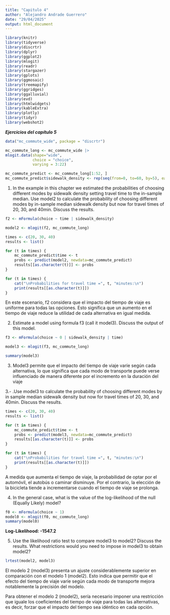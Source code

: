 ---
title: "Capitulo 4"
author: "Alejandro Andrade Guerrero"
date: "29/04/2025"
output: html_document
---

```{r, include=FALSE, echo=FALSE}
library(knitr)
library(tidyverse)
library(discrtr)
library(dplyr)
library(ggplot2)
library(mlogit) 
library(readr)
library(stargazer) 
library(gplots)
library(ggmosaic)
library(treemapify)
library(ggridges)
library(ggalluvial)
library(evd)
library(htmlwidgets)
library(kableExtra)
library(plotly)
library(tidyr)
library(webshot2)
```

***Ejercicios del capítulo 5***

```{r}

data("mc_commute_wide", package = "discrtr")

mc_commute_long <- mc_commute_wide |> 
mlogit.data(shape="wide",
            choice = "choice",
            varying = 3:22)

mc_commute_predict <- mc_commute_long[1:52, ]
mc_commute_predict$sidewalk_density <- rep(seq(from=0, to=60, by=5), each=4)

```

1.  In the example in this chapter we estimated the probabilities of choosing different modes by sidewalk density setting travel time to the in-sample median. Use model2 to calculate the probability of choosing different modes by in-sample median sidewalk density but now for travel times of 20, 30, and 40min. Discuss the results.

```{r}

f2 <- mFormula(choice ~ time | sidewalk_density)

model2 <- mlogit(f2, mc_commute_long)

times <- c(20, 30, 40)
results <- list()

for (t in times) {
    mc_commute_predict$time <- t
    probs <- predict(model2, newdata=mc_commute_predict)
    results[[as.character(t)]] <- probs
}

for (t in times) {
    cat("\nProbabilities for travel time =", t, "minutes:\n")
    print(results[[as.character(t)]])
}

```

En este escenario, f2 considera que el impacto del tiempo de viaje es uniforme para todas las opciones. Esto significa que un aumento en el tiempo de viaje reduce la utilidad de cada alternativa en igual medida.

2.  Estimate a model using formula f3 (call it model3). Discuss the output of this model.

```{r}

f3 <- mFormula(choice ~ 0 | sidewalk_density | time)

model3 <- mlogit(f3, mc_commute_long)

summary(model3)
```

3.  Model3 permite que el impacto del tiempo de viaje varíe según cada alternativa, lo que significa que cada modo de transporte puede verse influenciado de manera diferente por el incremento en la duración del viaje

3.- .Use model3 to calculate the probability of choosing different modes by in sample median sidewalk density but now for travel times of 20, 30, and 40min. Discuss the results.

```{r}

times <- c(20, 30, 40)
results <- list()

for (t in times) {
    mc_commute_predict$time <- t
    probs <- predict(model3, newdata=mc_commute_predict)
    results[[as.character(t)]] <- probs
}

for (t in times) {
    cat("\nProbabilities for travel time =", t, "minutes:\n")
    print(results[[as.character(t)]])
}

```

A medida que aumenta el tiempo de viaje, la probabilidad de optar por el automóvil, el autobús o caminar disminuye. Por el contrario, la elección de la bicicleta tiende a incrementarse cuando el tiempo de viaje se prolonga.

4.  In the general case, what is the value of the log-likelihood of the null (Equally Likely) model?

```{r}

f0 <- mFormula(choice ~ 1)
model0 <- mlogit(f0, mc_commute_long)
summary(model0)

```

<b>Log-Likelihood: -1547.2</b>

5.  Use the likelihood ratio test to compare model3 to model2? Discuss the results. What restrictions would you need to impose in model3 to obtain model2?

```{r}

lrtest(model2, model3)

```

El modelo 2 (model3) presenta un ajuste considerablemente superior en comparación con el modelo 1 (model2). Esto indica que permitir que el efecto del tiempo de viaje varíe según cada modo de transporte mejora notablemente la precisión del modelo.

Para obtener el modelo 2 (model2), sería necesario imponer una restricción que iguale los coeficientes del tiempo de viaje para todas las alternativas, es decir, forzar que el impacto del tiempo sea idéntico en cada opción.
